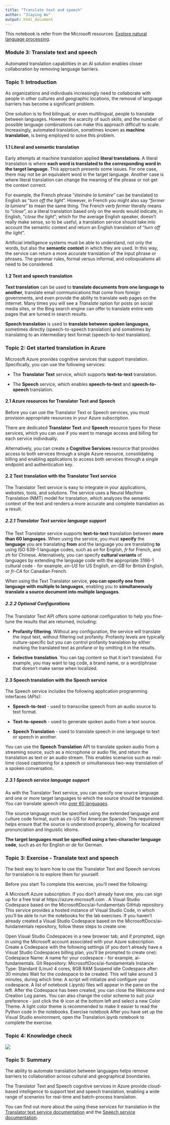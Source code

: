 ```yaml
---
title: "Translate text and speech"
author: "Jiaying Wu"
output: html_document
---
```


This notebook is refer from the Microsoft resources: [Explore natural language processing](https://docs.microsoft.com/en-gb/learn/paths/explore-natural-language-processing/).

### Module 3: Translate text and speech

Automated translation capabilities in an AI solution enables closer collaboration by removing language barriers.

### Topic 1: Introduction

As organizations and individuals increasingly need to collaborate with people in other cultures and geographic locations, the removal of language barriers has become a significant problem.

One solution is to find bilingual, or even multilingual, people to translate between languages. However the scarcity of such skills, and the number of possible language combinations can make this approach difficult to scale. Increasingly, automated translation, sometimes known as **machine translation**, is being employed to solve this problem.

#### 1.1 Literal and semantic translation

Early attempts at machine translation applied **literal translations**. A literal translation is where **each word is translated to the corresponding word in the target language**. This approach presents some issues. For one case, there may not be an equivalent word in the target language. Another case is where literal translation can change the meaning of the phrase or not get the context correct.

For example, the French phrase "*éteindre la lumière*" can be translated to English as "*turn off the light*". However, in French you might also say "*fermer la lumiere*" to mean the same thing. The French verb *fermer* literally means to "*close*", so a literal translation based only on the words would indicate, in English, "*close the light*"; which for the average English speaker, doesn't really make sense, so to be useful, a translation service should take into account the semantic context and return an English translation of "*turn off the light*".

Artificial intelligence systems must be able to understand, not only the words, but also the **semantic context** in which they are used. In this way, the service can return a more accurate translation of the input phrase or phrases. The grammar rules, formal versus informal, and colloquialisms all need to be considered.

#### 1.2 Text and speech translation

**Text translation** can be used to **translate documents from one language to another**, translate email communications that come from foreign governments, and even provide the ability to translate web pages on the Internet. Many times you will see a *Translate* option for posts on social media sites, or the Bing search engine can offer to translate entire web pages that are turned in search results.

**Speech translation** is used to **translate between spoken languages**, sometimes directly (speech-to-speech translation) and sometimes by translating to an intermediary text format (speech-to-text translation).


### Topic 2: Get started translation in Azure

Microsoft Azure provides cognitive services that support translation. Specifically, you can use the following services:

- The **Translator Text** service, which supports **text-to-text** translation.

- The **Speech** service, which enables **speech-to-text** and **speech-to-speech** translation.

#### 2.1 Azure resources for Translator Text and Speech

Before you can use the Translator Text or Speech services, you must provision appropriate resources in your Azure subscription.

There are dedicated **Translator Text** and **Speech** resource types for these services, which you can use if you want to manage access and billing for each service individually.

Alternatively, you can create a **Cognitive Services** resource that provides access to both services through a single Azure resource, consolidating billing and enabling applications to access both services through a single endpoint and authentication key.

#### 2.2 Text translation with the Translator Text service

The Translator Text service is easy to integrate in your applications, websites, tools, and solutions. The service uses a Neural Machine Translation (NMT) model for translation, which analyzes the semantic context of the text and renders a more accurate and complete translation as a result.

##### 2.2.1 Translator Text service language support

The Text Translator service supports **text-to-text** translation between **more than 60 languages**. When using the service, you must **specify** the **language** you are translating **from** and the language you are translating **to** using ISO 639-1 language codes, such as *en* for English, *fr* for French, and *zh* for Chinese. Alternatively, you can specify **cultural variants** of languages by extending the language code with the appropriate 3166-1 cultural code - for example, *en-US* for US English, *en-GB* for British English, or *fr-CA* for Canadian French.

When using the Text Translator service, **you can specify one from language with multiple to languages**, enabling you to **simultaneously translate a source document into multiple languages**.

##### 2.2.2 Optional Configurations

The Translator Text API offers some optional configuration to help you fine-tune the results that are returned, including:

- **Profanity filtering**. Without any configuration, the service will translate the input text, without filtering out profanity. Profanity levels are typically culture-specific but you can control profanity translation by either marking the translated text as profane or by omitting it in the results.

- **Selective translation**. You can tag content so that it isn't translated. For example, you may want to tag code, a brand name, or a word/phrase that doesn't make sense when localized.

#### 2.3 Speech translation with the Speech service

The Speech service includes the following application programming interfaces (APIs):

- **Speech-to-text** - used to transcribe speech from an audio source to text format.

- **Text-to-speech** - used to generate spoken audio from a text source.

- **Speech Translation** - used to translate speech in one language to text or speech in another.

You can use the **Speech Translation** API to translate spoken audio from a streaming source, such as a microphone or audio file, and return the translation as text or an audio stream. This enables scenarios such as real-time closed captioning for a speech or simultaneous two-way translation of a spoken conversation.

##### 2.3.1 Speech service language support

As with the Translator Text service, you can specify one source language and one or more target languages to which the source should be translated. You can translate speech into [over 60 languages](https://docs.microsoft.com/en-us/azure/cognitive-services/speech-service/language-support#speech-translation).

The source language must be specified using the extended language and culture code format, such as *es-US* for American Spanish. This requirement helps ensure that the source is understood properly, allowing for localized pronunciation and linguistic idioms.

**The target languages must be specified using a two-character language code**, such as *en* for English or *de* for German.


### Topic 3: Exercise - Translate text and speech

The best way to learn how to use the Translator Text and Speech services for translation is to explore them for yourself.

Before you start
To complete this exercise, you'll need the following:

A Microsoft Azure subscription. If you don't already have one, you can sign up for a free trial at https://azure.microsoft.com .
A Visual Studio Codespace based on the MicrosoftDocs/ai-fundamentals GitHub repository. This service provides a hosted instance of Visual Studio Code, in which you'll be able to run the notebooks for the lab exercises.
If you haven't already created a Visual Studio Codespace based on the MicrosoftDocs/ai-fundamentals repository, follow these steps to create one:

Open Visual Studio Codespaces  in a new browser tab; and if prompted, sign in using the Microsoft account associated with your Azure subscription.
Create a Codespace with the following settings (if you don't already have a Visual Studio Codespaces billing plan, you'll be prompted to create one):
Codespace Name: A name for your codespace - for example, ai-fundamentals.
Git Repository: MicrosoftDocs/ai-fundamentals
Instance Type: Standard (Linux) 4 cores, 8GB RAM
Suspend idle Codespace after: 30 minutes
Wait for the codespace to be created. This will take around 3 minutes, during which time:
A script will initialize and configure your codespace.
A list of notebook (.ipynb) files will appear in the pane on the left.
After the Codespace has been created, you can close the Welcome and Creation Log panes. You can also change the color scheme to suit your preference - just click the ⚙ icon at the bottom left and select a new Color Theme. A light color theme is recommended to make it easier to read the Python code in the notebooks.
Exercise notebook
After you have set up the Visual Studio environment, open the Translation.ipynb notebook to complete the exercise.


### Topic 4: Knowledge check

![](image/AI14_knowledge_check.png)


### Topic 5: Summary

The ability to automate translation between languages helps remove barriers to collaboration across cultural and geographical boundaries.

The Translator Text and Speech cognitive services in Azure provide cloud-based intelligence to support text and speech translation, enabling a wide range of scenarios for real-time and batch-process translation.

You can find out more about the using these services for translation in the [Translator text service documentation](https://docs.microsoft.com/en-us/azure/cognitive-services/translator/) and the [Speech service documentation](https://docs.microsoft.com/en-us/azure/cognitive-services/speech-service/).


